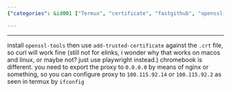 ```yaml
---
{"categories": &id001 ["Termux", "certificate", "fastgithub", "openssl-tools", "add-trusted-certificate", "curl", "chromebook"], "category": "Termux", "date": "2022-12-09 18:55:52", "description": "This article provides detailed instructions on how to add a certificate to Termux for fastgithub, including steps for installing OpenSSL tools and using the add-trusted-certificate command. Additionally, an alternative method is explained for chromebooks involving nginx and configuring proxy settings.", "tags": *id001, "title": "add certificate to termux, especially for fastgithub"}

---
```


------
install `openssl-tools` then use `add-trusted-certificate` against the `.crt` file, so curl will work fine (still not for elinks, i wonder why that works on macos and linux, or maybe not? just use playwright instead.)
chromebook is different. you need to export the proxy to `0.0.0.0` by means of nginx or something, so you can configure proxy to `100.115.92.14` or `100.115.92.2` as seen in termux by `ifconfig`
